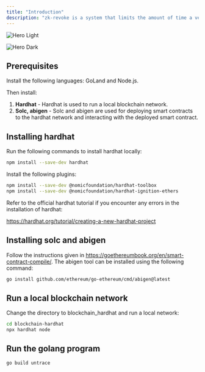 ```yaml
---
title: "Introduction"
description: "zk-revoke is a system that limits the amount of time a verifier can track a VC’s revocation status. "
---
```


<img
  className="block dark:hidden"
  src="/images/hero-light.png"
  alt="Hero Light"
/>

<img
  className="hidden dark:block"
  src="/images/hero-dark.png"
  alt="Hero Dark"
/>

## Prerequisites

Install the following languages: GoLand and Node.js.

Then install:

1. **Hardhat** - Hardhat is used to run a local blockchain network.
2. **Solc, abigen** -  Solc and abigen are used for deploying smart contracts to the hardhat network and interacting with the deployed smart contract.

## <Tooltip tip="">Installing </Tooltip>hardhat

Run the following commands to install hardhat locally:

<CodeGroup>

```bash npm
npm install --save-dev hardhat
```

</CodeGroup>

Install the following plugins:

<CodeGroup>

```bash npm
npm install --save-dev @nomicfoundation/hardhat-toolbox
npm install --save-dev @nomicfoundation/hardhat-ignition-ethers
```

</CodeGroup>

Refer to the official hardhat tutorial if you encounter any errors in the installation of hardhat:

https://hardhat.org/tutorial/creating-a-new-hardhat-project

## Installing solc and abigen

Follow the instructions given in https://goethereumbook.org/en/smart-contract-compile/. The abigen tool can be installed using the following command:

<CodeGroup>

```bash golang
go install github.com/ethereum/go-ethereum/cmd/abigen@latest
```

</CodeGroup>

## Run a local blockchain network

Change the directory to blockchain_hardhat and run a local network:

<CodeGroup>

```bash terminal
cd blockchain-hardhat
npx hardhat node
```

</CodeGroup>

## Run the golang program

<CodeGroup>

```bash golang
go build untrace
```

</CodeGroup>